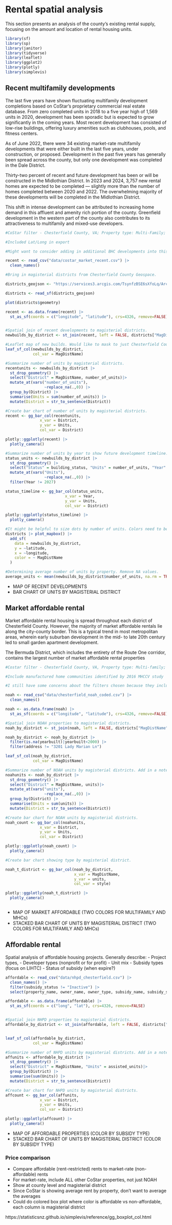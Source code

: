 # Rental spatial analysis

This section presents an analysis of the county’s existing rental supply, focusing on the amount and location of rental housing units. 

```r

library(sf)
library(sp)
library(janitor)
library(tidyverse)
library(leaflet)
library(ggplot2)
library(plotly)
library(simplevis)

```

## Recent multifamily developments

The last five years have shown fluctuating multifamily development completions based on CoStar's proprietary commercial real estate database. From zero completed units in 2018 to a five year high of 1,569 units in 2020, development has been sporadic but is expected to grow significantly in the coming years. Most recent development has consisted of low-rise buildings, offering luxury amenities such as clubhouses, pools, and fitness centers.

As of June 2022, there were 34 existing market-rate multifamily developments that were either built in the last five years, under construction, or proposed. Development in the past five years has generally been spread across the county, but only one development was completed in the Dale District.

Thirty-two percent of recent and future development has been or will be constructed in the Midlothian District. In 2023 and 2024, 3,757 new rental homes are expected to be completed --- slightly more than the number of homes completed between 2020 and 2022. The overwhelming majority of these developments will be completed in the Midlothian District.

This shift in intense development can be attributed to increasing home demand in this affluent and amenity rich portion of the county. Greenfield development in the western part of the county also contributes to its attractiveness to multifamily and mixed-use developers.

```r

#CoStar filter - Chesterfield County, VA; Property type: Multi-Family; Construction status: Existing, Proposed, Under Construction; Year Built Min: 2017

#Included Lat/Long in export

#Might want to consider adding in additional BHC developments into this list of properties. Winchester Forest (160 units), Colbrook (152 units), and Horner Run (49 units). Swift Creek Station should be condensed into a single entry? Different buildings of different stories but same development. I emailed Jessica for information about this development. Would be nice to have that information included. Should probably email Lee about those BHC projects and get addresses and expected year built.

recent <- read_csv("data/costar_market_recent.csv") |> 
  clean_names()

#Bring in magisterial districts from Chesterfield County Geospace.

districts_geojson <- "https://services3.arcgis.com/TsynfzBSE6sXfoLq/ArcGIS/rest/services/Administrative/FeatureServer/9/query?outFields=*&where=1%3D1&f=geojson"

districts <- read_sf(districts_geojson)

plot(districts$geometry)

recent <- as.data.frame(recent) |> 
  st_as_sf(coords = c("longitude", "latitude"), crs=4326, remove=FALSE)


#Spatial join of recent developments to magisterial districts.
newbuilds_by_district <- st_join(recent, left = FALSE, districts["MagDistName"])

#Leaflet map of new builds. Would like to mask to just Chesterfield County.
leaf_sf_col(newbuilds_by_district,
            col_var = MagDistName)

#Summarize number of units by magisterial districts.
recentunits <- newbuilds_by_district |> 
  st_drop_geometry() |> 
  select("District" = MagDistName, number_of_units)|> 
  mutate_at(vars("number_of_units"),
                 ~replace_na(.,0)) |> 
  group_by(District) |> 
  summarise(Units = sum(number_of_units)) |> 
  mutate(District = str_to_sentence(District))

#Create bar chart of number of units by magisterial districts.
recent <- gg_bar_col(recentunits,
               x_var = District,
               y_var = Units,
               col_var = District)

plotly::ggplotly(recent) |> 
  plotly_camera()

#Summarize number of units by year to show future development timeline.
status_units <- newbuilds_by_district |> 
  st_drop_geometry() |> 
  select("Status" = building_status, "Units" = number_of_units, "Year" = year_built, "District" = MagDistName)|> 
  mutate_at(vars("Units"),
                 ~replace_na(.,0)) |> 
  filter(Year != 2027)

status_timeline <- gg_bar_col(status_units,
                          x_var = Year,
                          y_var = Units,
                          col_var = District)

plotly::ggplotly(status_timeline) |> 
  plotly_camera()

#It might be helpful to size dots by number of units. Colors need to be changed to be more visible. 
districts |> plot_mapbox() |> 
  add_sf(
    data = newbuilds_by_district,
    y = ~latitude,
    x = ~longitude,
    color = ~ MagDistName
  )

#Determining average number of units by property. Remove NA values.
average_units <- mean(newbuilds_by_district$number_of_units, na.rm = TRUE)


```

- MAP OF RECENT DEVELOPMENTS
- BAR CHART OF UNITS BY MAGISTERIAL DISTRICT

## Market affordable rental

Market affordable rental housing is spread throughout each district of Chesterfield County. However, the majority of market affordable rentals lie along the city-county border. This is a typical trend in most metropolitan areas, wherein early suburban development in the mid- to late 20th century led to small garden apartment development.

The Bermuda District, which includes the entirety of the Route One corridor, contains the largest number of market affordable rental properties


```r

#Costar filter - Chesterfield County, VA, Property type: Multi-family; Construction status: Existing; Rent Type: Market; Class: B or C; CoStar Building Rating: three or fewer stars

#Include manufactured home communities identified by 2016 MHCCV study

#I still have some concerns about the filters chosen because they include some newer builds like Colony Village II. I think there should be an additional filter for year built. I would want to exclude anything built after 1999. I would also remove 3201 Lady Marian Ln which is an over 4,000 SF single-family home. These changes would need to be reflected in previous Part 1 section on NOAH. 

noah <- read_csv("data/chesterfield_noah_coded.csv") |> 
  clean_names()

noah <- as.data.frame(noah) |> 
  st_as_sf(coords = c("longitude", "latitude"), crs=4326, remove=FALSE)

#Spatial join NOAH properties to magisterial districts.
noah_by_district <- st_join(noah, left = FALSE, districts["MagDistName"])

noah_by_district <- noah_by_district |> 
  filter(is.na(yearbuilt)|yearbuilt<2000) |> 
  filter(address != "3201 Lady Marian Ln")

leaf_sf_col(noah_by_district,
            col_var = MagDistName)

#Summarize number of NOAH units by magisterial districts. Add in a note about NA values
noahunits <- noah_by_district |> 
  st_drop_geometry() |> 
  select("District" = MagDistName, units)|> 
  mutate_at(vars("units"),
                 ~replace_na(.,0)) |> 
  group_by(District) |> 
  summarise(Units = sum(units)) |> 
  mutate(District = str_to_sentence(District))

#Create bar chart for NOAH units by magisterial districts.
noah_count <- gg_bar_col(noahunits,
               x_var = District,
               y_var = Units,
               col_var = District)

plotly::ggplotly(noah_count) |> 
  plotly_camera()

#Create bar chart showing type by magisterial district.

noah_t_district <- gg_bar_col(noah_by_district,
                              x_var = MagDistName,
                              y_var = units,
                              col_var = style)

plotly::ggplotly(noah_t_district) |> 
  plotly_camera()



```

- MAP OF MARKET AFFORDABLE (TWO COLORS FOR MULTIFAMILY AND MHCs)
- STACKED BAR CHART OF UNITS BY MAGISTERIAL DISTRICT (TWO COLORS FOR MULTIFAMILY AND MHCs)

## Affordable rental

Spatial analysis of affordable housing projects. Generally describe:
- Project types,
- Developer types (nonprofit or for profit)
- Unit mix
- Subsidy types (focus on LIHTC)
- Status of subsidy (when expire?)


```r

affordable <- read_csv("data/nhpd_chesterfield.csv") |> 
  clean_names() |> 
  filter(subsidy_status != "Inactive") |> 
  select(property_name, owner_name, owner_type, subsidy_name, subsidy_subname, assisted_units, known_total_units, lat, long, street_address)

affordable <- as.data.frame(affordable) |> 
  st_as_sf(coords = c("long", "lat"), crs=4326, remove=FALSE)


#Spatial join NHPD properties to magisterial districts.
affordable_by_district <- st_join(affordable, left = FALSE, districts["MagDistName"])


leaf_sf_col(affordable_by_district,
            col_var = MagDistName)

#Summarize number of NHPD units by magisterial districts. Add in a note about NA values
affunits <- affordable_by_district |> 
  st_drop_geometry() |> 
  select("District" = MagDistName, "Units" = assisted_units)|> 
  group_by(District) |> 
  summarise(sum(Units)) |> 
  mutate(District = str_to_sentence(District))

#Create bar chart for NHPD units by magisterial districts.
affcount <- gg_bar_col(affunits,
               x_var = District,
               y_var = Units,
               col_var = District)

plotly::ggplotly(affcount) |> 
  plotly_camera()


```

- MAP OF AFFORDABLE PROPERTIES (COLOR BY SUBSIDY TYPE)
- STACKED BAR CHART OF UNITS BY MAGISTERIAL DISTRICT (COLOR BY SUBSIDY TYPE)

### Price comparison

- Compare affordable (rent-restricted) rents to market-rate (non-affordable) rents
- For market-rate, include ALL other CoStar properties, not just NOAH
- Show at county level and magisterial district
- Since CoStar is showing average rent by property, don't want to average the averages
- Could do colored box plot where color is affordable vs non-affordable, each column is magisterial district

https://statisticsnz.github.io/simplevis/reference/gg_boxplot_col.html